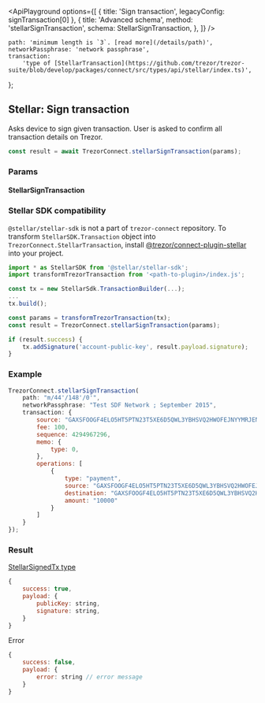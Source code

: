 

<ApiPlayground
    options={[
        { title: 'Sign transaction', legacyConfig: signTransaction[0] },
        {
            title: 'Advanced schema',
            method: 'stellarSignTransaction',
            schema: StellarSignTransaction,
        },
    ]}
/>

    path: 'minimum length is `3`. [read more](/details/path)',
    networkPassphrase: 'network passphrase',
    transaction:
        'type of [StellarTransaction](https://github.com/trezor/trezor-suite/blob/develop/packages/connect/src/types/api/stellar/index.ts)',
};

## Stellar: Sign transaction

Asks device to sign given transaction. User is asked to confirm all transaction
details on Trezor.

```javascript
const result = await TrezorConnect.stellarSignTransaction(params);
```

### Params

<CommonParamsLink />

#### StellarSignTransaction

<ParamsTable schema={StellarSignTransaction} descriptions={paramDescriptions} />

### Stellar SDK compatibility

`@stellar/stellar-sdk` is not a part of `trezor-connect` repository.
To transform `StellarSDK.Transaction` object into `TrezorConnect.StellarTransaction`, install [@trezor/connect-plugin-stellar](https://github.com/trezor/trezor-suite/tree/develop/packages/connect-plugin-stellar) into your project.

```javascript
import * as StellarSDK from '@stellar/stellar-sdk';
import transformTrezorTransaction from '<path-to-plugin>/index.js';

const tx = new StellarSdk.TransactionBuilder(...);
...
tx.build();

const params = transformTrezorTransaction(tx);
const result = TrezorConnect.stellarSignTransaction(params);

if (result.success) {
    tx.addSignature('account-public-key', result.payload.signature);
}
```

### Example

```javascript
TrezorConnect.stellarSignTransaction(
    path: "m/44'/148'/0'",
    networkPassphrase: "Test SDF Network ; September 2015",
    transaction: {
        source: "GAXSFOOGF4ELO5HT5PTN23T5XE6D5QWL3YBHSVQ2HWOFEJNYYMRJENBV",
        fee: 100,
        sequence: 4294967296,
        memo: {
            type: 0,
        },
        operations: [
            {
                type: "payment",
                source: "GAXSFOOGF4ELO5HT5PTN23T5XE6D5QWL3YBHSVQ2HWOFEJNYYMRJENBV",
                destination: "GAXSFOOGF4ELO5HT5PTN23T5XE6D5QWL3YBHSVQ2HWOFEJNYYMRJENBV",
                amount: "10000"
            }
        ]
    }
});
```

### Result

[StellarSignedTx type](https://github.com/trezor/trezor-suite/blob/develop/packages/connect/src/types/api/stellar/index.ts)

```javascript
{
    success: true,
    payload: {
        publicKey: string,
        signature: string,
    }
}
```

Error

```javascript
{
    success: false,
    payload: {
        error: string // error message
    }
}
```
